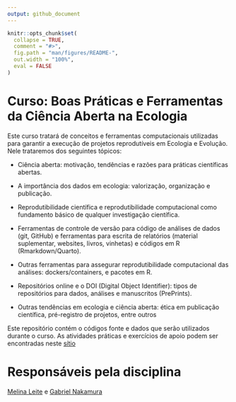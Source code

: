 ```yaml
---
output: github_document
---
```


<!-- README.md is generated from README.Rmd. Please edit that file -->

```r
knitr::opts_chunk$set(
  collapse = TRUE,
  comment = "#>",
  fig.path = "man/figures/README-",
  out.width = "100%",
  eval = FALSE
)
```

# Curso: Boas Práticas e Ferramentas da Ciência Aberta na Ecologia  

Este curso tratará de conceitos e ferramentas computacionais utilizadas para garantir a execução de projetos reprodutíveis
    em Ecologia e Evolução. Nele trataremos dos seguintes tópicos:
    
- Ciência aberta: motivação, tendências e razões para práticas científicas abertas. 

- A importância dos dados em ecologia: valorização, organização e publicação.

- Reprodutibilidade científica e reprodutibilidade computacional como fundamento básico de qualquer investigação científica.

- Ferramentas de controle de versão para código de análises de dados (git, GitHub) e ferramentas para escrita de relatórios (material suplementar, websites, livros, vinhetas) e códigos em R (Rmarkdown/Quarto). 

- Outras ferramentas para assegurar reprodutibilidade computacional das análises: dockers/containers, e pacotes em R. 

- Repositórios online e o DOI (Digital Object Identifier): tipos de repositórios para dados, análises e manuscritos (PrePrints). 

- Outras tendências em ecologia e ciência aberta: ética em publicação científica, pré-registro de projetos, entre outros

Este repositório contém o códigos fonte e dados que serão utilizados durante o curso. As atividades práticas e exercícios de apoio podem ser 
    encontradas neste [sítio](https://gabrielnakamura.github.io/USP_reproducibility_BIE5791/) 


# Responsáveis pela disciplina

[Melina Leite](https://melinaleite.weebly.com/) e [Gabriel Nakamura](https://main--gabrielnakamura.netlify.app/)







